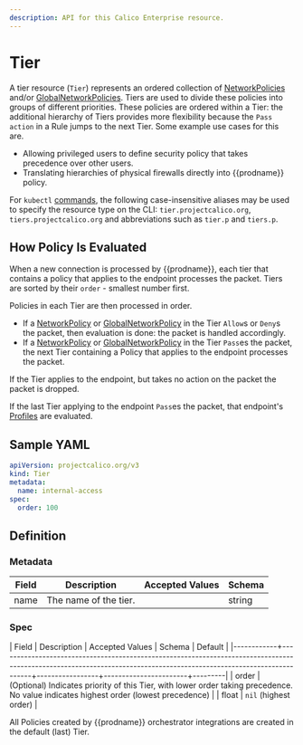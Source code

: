 ```yaml
---
description: API for this Calico Enterprise resource.
---
```


# Tier

A tier resource (`Tier`) represents an ordered collection of [NetworkPolicies](networkpolicy.mdx)
and/or [GlobalNetworkPolicies](globalnetworkpolicy.mdx).
Tiers are used to divide these policies into groups of different priorities. These policies
are ordered within a Tier: the additional hierarchy of Tiers provides more flexibility
because the `Pass` `action` in a Rule jumps to the next Tier. Some example use cases for this are.

- Allowing privileged users to define security policy that takes precedence over other users.
- Translating hierarchies of physical firewalls directly into {{prodname}} policy.

For `kubectl` [commands](https://kubernetes.io/docs/reference/kubectl/overview/), the following case-insensitive aliases
may be used to specify the resource type on the CLI:
`tier.projectcalico.org`, `tiers.projectcalico.org` and abbreviations such as
`tier.p` and `tiers.p`.

## How Policy Is Evaluated

When a new connection is processed by {{prodname}}, each tier that contains a policy that applies to the endpoint processes the packet.
Tiers are sorted by their `order` - smallest number first.

Policies in each Tier are then processed in order.

- If a [NetworkPolicy](networkpolicy.mdx) or [GlobalNetworkPolicy](globalnetworkpolicy.mdx) in the Tier `Allow`s or `Deny`s the packet, then evaluation is done: the packet is handled accordingly.
- If a [NetworkPolicy](networkpolicy.mdx) or [GlobalNetworkPolicy](globalnetworkpolicy.mdx) in the Tier `Pass`es the packet, the next Tier containing a Policy that applies to the endpoint processes the packet.

If the Tier applies to the endpoint, but takes no action on the packet the packet is dropped.

If the last Tier applying to the endpoint `Pass`es the packet, that endpoint's [Profiles](/reference/resources/profile) are evaluated.

## Sample YAML

```yaml
apiVersion: projectcalico.org/v3
kind: Tier
metadata:
  name: internal-access
spec:
  order: 100
```

## Definition

### Metadata

| Field | Description           | Accepted Values | Schema |
| ----- | --------------------- | --------------- | ------ |
| name  | The name of the tier. |                 | string |

### Spec

| Field | Description | Accepted Values | Schema | Default |
|------------+---------------------------------------------------------------------------------------------------------------------------------------------------------------------+-----------------+-----------------------+---------|
| order | (Optional) Indicates priority of this Tier, with lower order taking precedence. No value indicates highest order (lowest precedence) | | float | `nil` (highest order) |

All Policies created by {{prodname}} orchestrator integrations are created in the default (last) Tier.
